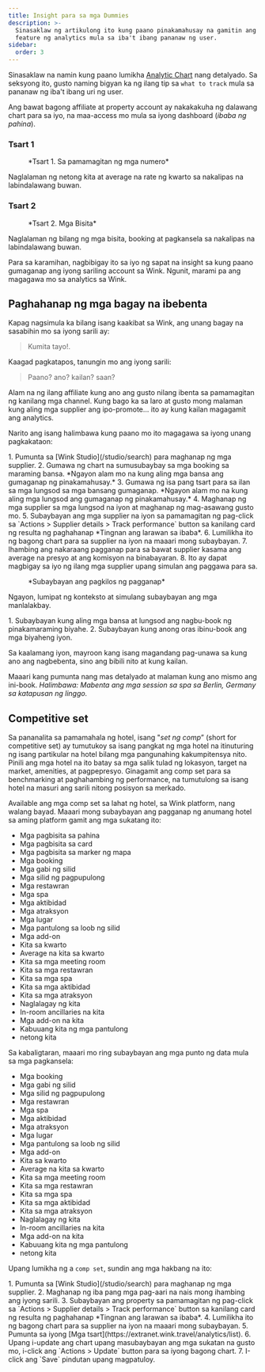 ```yaml
---
title: Insight para sa mga Dummies
description: >-
  Sinasaklaw ng artikulong ito kung paano pinakamahusay na gamitin ang aming mga
  feature ng analytics mula sa iba't ibang pananaw ng user.
sidebar:
  order: 3
---
```


Sinasaklaw na namin kung paano lumikha [Analytic Chart](/user/analytics/) nang detalyado. Sa seksyong ito, gusto naming bigyan ka ng ilang tip sa `what to track` mula sa pananaw ng iba't ibang uri ng user.

Ang bawat bagong affiliate at property account ay nakakakuha ng dalawang chart para sa iyo, na maa-access mo mula sa iyong dashboard (*ibaba ng pahina*).

### Tsart 1

<figure>
  <CloudinaryImage width="700" height="222" resize="scale" quality="best" alt="Sa pamamagitan ng mga numero" src="academy/by-the-numbers" errorImage="noimage_opaque_nyrtl0.png" />

  <figcaption>*Tsart 1. Sa pamamagitan ng mga numero*</figcaption>
</figure>


Naglalaman ng netong kita at average na rate ng kwarto sa nakalipas na labindalawang buwan.

### Tsart 2

<figure>
  <CloudinaryImage width="700" height="222" resize="scale" quality="best" alt="Mga bisita" src="academy/visitors" errorImage="noimage_opaque_nyrtl0.png" />

  <figcaption>*Tsart 2. Mga Bisita*</figcaption>
</figure>


Naglalaman ng bilang ng mga bisita, booking at pagkansela sa nakalipas na labindalawang buwan.

Para sa karamihan, nagbibigay ito sa iyo ng sapat na insight sa kung paano gumaganap ang iyong sariling account sa Wink. Ngunit, marami pa ang magagawa mo sa analytics sa Wink.

## Paghahanap ng mga bagay na ibebenta

Kapag nagsimula ka bilang isang kaakibat sa Wink, ang unang bagay na sasabihin mo sa iyong sarili ay:

> Kumita tayo!.

Kaagad pagkatapos, tanungin mo ang iyong sarili:

> Paano? ano? kailan? saan?

Alam na ng ilang affiliate kung ano ang gusto nilang ibenta sa pamamagitan ng kanilang mga channel. Kung bago ka sa laro at gusto mong malaman kung aling mga supplier ang ipo-promote... ito ay kung kailan magagamit ang analytics.

Narito ang isang halimbawa kung paano mo ito magagawa sa iyong unang pagkakataon:

<Steps>
  1. Pumunta sa [Wink Studio](/studio/search) para maghanap ng mga supplier.
  2. Gumawa ng chart na sumusubaybay sa mga booking sa maraming bansa. *Ngayon alam mo na kung aling mga bansa ang gumaganap ng pinakamahusay.*
  3. Gumawa ng isa pang tsart para sa ilan sa mga lungsod sa mga bansang gumaganap. *Ngayon alam mo na kung aling mga lungsod ang gumaganap ng pinakamahusay.*
  4. Maghanap ng mga supplier sa mga lungsod na iyon at maghanap ng mag-asawang gusto mo.
  5. Subaybayan ang mga supplier na iyon sa pamamagitan ng pag-click sa `Actions > Supplier details > Track performance` button sa kanilang card ng resulta ng paghahanap *Tingnan ang larawan sa ibaba*.
  6. Lumilikha ito ng bagong chart para sa supplier na iyon na maaari mong subaybayan.
  7. Ihambing ang nakaraang pagganap para sa bawat supplier kasama ang average na presyo at ang komisyon na binabayaran.
  8. Ito ay dapat magbigay sa iyo ng ilang mga supplier upang simulan ang paggawa para sa.
</Steps>


<figure>
  <CloudinaryImage width="350" height="190" resize="scale" quality="best" alt="Mga detalye ng supplier" src="academy/supplier-details" errorImage="noimage_opaque_nyrtl0.png" />

  <figcaption>*Subaybayan ang pagkilos ng pagganap*</figcaption>
</figure>


Ngayon, lumipat ng konteksto at simulang subaybayan ang mga manlalakbay.

<Steps>
  1. Subaybayan kung aling mga bansa at lungsod ang nagbu-book ng pinakamaraming biyahe.
  2. Subaybayan kung anong oras ibinu-book ang mga biyaheng iyon.
</Steps>


Sa kaalamang iyon, mayroon kang isang magandang pag-unawa sa kung ano ang nagbebenta, sino ang bibili nito at kung kailan.

Maaari kang pumunta nang mas detalyado at malaman kung ano mismo ang ini-book. *Halimbawa: Mabenta ang mga session sa spa sa Berlin, Germany sa katapusan ng linggo.*

## Competitive set

Sa pananalita sa pamamahala ng hotel, isang "*set ng comp*” (short for competitive set) ay tumutukoy sa isang pangkat ng mga hotel na itinuturing ng isang partikular na hotel bilang mga pangunahing kakumpitensya nito.
Pinili ang mga hotel na ito batay sa mga salik tulad ng lokasyon, target na market, amenities, at pagpepresyo.
Ginagamit ang comp set para sa benchmarking at paghahambing ng performance, na tumutulong sa isang hotel na masuri ang sarili nitong posisyon sa merkado.

Available ang mga comp set sa lahat ng hotel, sa Wink platform, nang walang bayad. Maaari mong subaybayan ang pagganap ng anumang hotel sa aming platform gamit ang mga sukatang ito:

* Mga pagbisita sa pahina
* Mga pagbisita sa card
* Mga pagbisita sa marker ng mapa
* Mga booking
* Mga gabi ng silid
* Mga silid ng pagpupulong
* Mga restawran
* Mga spa
* Mga aktibidad
* Mga atraksyon
* Mga lugar
* Mga pantulong sa loob ng silid
* Mga add-on
* Kita sa kwarto
* Average na kita sa kwarto
* Kita sa mga meeting room
* Kita sa mga restawran
* Kita sa mga spa
* Kita sa mga aktibidad
* Kita sa mga atraksyon
* Naglalagay ng kita
* In-room ancillaries na kita
* Mga add-on na kita
* Kabuuang kita ng mga pantulong
* netong kita

Sa kabaligtaran, maaari mo ring subaybayan ang mga punto ng data mula sa mga pagkansela:

* Mga booking
* Mga gabi ng silid
* Mga silid ng pagpupulong
* Mga restawran
* Mga spa
* Mga aktibidad
* Mga atraksyon
* Mga lugar
* Mga pantulong sa loob ng silid
* Mga add-on
* Kita sa kwarto
* Average na kita sa kwarto
* Kita sa mga meeting room
* Kita sa mga restawran
* Kita sa mga spa
* Kita sa mga aktibidad
* Kita sa mga atraksyon
* Naglalagay ng kita
* In-room ancillaries na kita
* Mga add-on na kita
* Kabuuang kita ng mga pantulong
* netong kita

Upang lumikha ng a `comp set`, sundin ang mga hakbang na ito:

<Steps>
  1. Pumunta sa [Wink Studio](/studio/search) para maghanap ng mga supplier.
  2. Maghanap ng iba pang mga pag-aari na nais mong ihambing ang iyong sarili.
  3. Subaybayan ang property sa pamamagitan ng pag-click sa `Actions > Supplier details > Track performance` button sa kanilang card ng resulta ng paghahanap *Tingnan ang larawan sa ibaba*.
  4. Lumilikha ito ng bagong chart para sa supplier na iyon na maaari mong subaybayan.
  5. Pumunta sa iyong [Mga tsart](https://extranet.wink.travel/analytics/list).
  6. Upang i-update ang chart upang masubaybayan ang mga sukatan na gusto mo, i-click ang `Actions > Update` button para sa iyong bagong chart.
  7. I-click ang `Save` pindutan upang magpatuloy.
</Steps>


